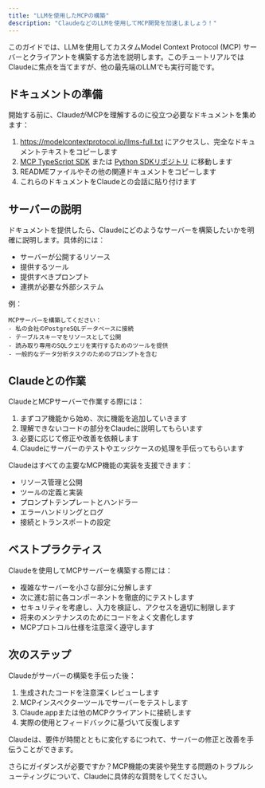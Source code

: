 ```yaml
---
title: "LLMを使用したMCPの構築"
description: "ClaudeなどのLLMを使用してMCP開発を加速しましょう！"
---
```


このガイドでは、LLMを使用してカスタムModel Context Protocol (MCP) サーバーとクライアントを構築する方法を説明します。このチュートリアルではClaudeに焦点を当てますが、他の最先端のLLMでも実行可能です。

## ドキュメントの準備

開始する前に、ClaudeがMCPを理解するのに役立つ必要なドキュメントを集めます：

1. https://modelcontextprotocol.io/llms-full.txt にアクセスし、完全なドキュメントテキストをコピーします
2. [MCP TypeScript SDK](https://github.com/modelcontextprotocol/typescript-sdk) または [Python SDKリポジトリ](https://github.com/modelcontextprotocol/python-sdk) に移動します
3. READMEファイルやその他の関連ドキュメントをコピーします
4. これらのドキュメントをClaudeとの会話に貼り付けます

## サーバーの説明

ドキュメントを提供したら、Claudeにどのようなサーバーを構築したいかを明確に説明します。具体的には：

- サーバーが公開するリソース
- 提供するツール
- 提供すべきプロンプト
- 連携が必要な外部システム

例：
```
MCPサーバーを構築してください：
- 私の会社のPostgreSQLデータベースに接続
- テーブルスキーマをリソースとして公開
- 読み取り専用のSQLクエリを実行するためのツールを提供
- 一般的なデータ分析タスクのためのプロンプトを含む
```

## Claudeとの作業

ClaudeとMCPサーバーで作業する際には：

1. まずコア機能から始め、次に機能を追加していきます
2. 理解できないコードの部分をClaudeに説明してもらいます
3. 必要に応じて修正や改善を依頼します
4. Claudeにサーバーのテストやエッジケースの処理を手伝ってもらいます

Claudeはすべての主要なMCP機能の実装を支援できます：

- リソース管理と公開
- ツールの定義と実装
- プロンプトテンプレートとハンドラー
- エラーハンドリングとログ
- 接続とトランスポートの設定

## ベストプラクティス

Claudeを使用してMCPサーバーを構築する際には：

- 複雑なサーバーを小さな部分に分解します
- 次に進む前に各コンポーネントを徹底的にテストします
- セキュリティを考慮し、入力を検証し、アクセスを適切に制限します
- 将来のメンテナンスのためにコードをよく文書化します
- MCPプロトコル仕様を注意深く遵守します

## 次のステップ

Claudeがサーバーの構築を手伝った後：

1. 生成されたコードを注意深くレビューします
2. MCPインスペクターツールでサーバーをテストします
3. Claude.appまたは他のMCPクライアントに接続します
4. 実際の使用とフィードバックに基づいて反復します

Claudeは、要件が時間とともに変化するにつれて、サーバーの修正と改善を手伝うことができます。

さらにガイダンスが必要ですか？MCP機能の実装や発生する問題のトラブルシューティングについて、Claudeに具体的な質問をしてください。 